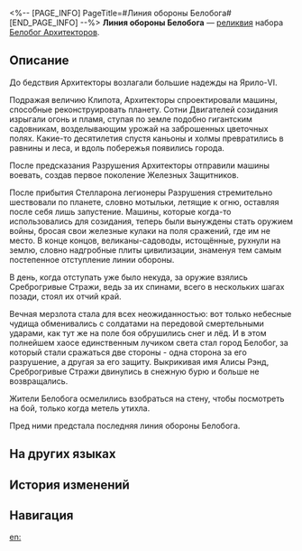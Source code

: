 <%-- [PAGE_INFO]
PageTitle=#Линия обороны Белобога#
[END_PAGE_INFO] --%>
{{Реликвия Инфобокс
|id          = 63046
|Изображение = Предмет Линия обороны Белобога.png
|Набор       = Белобог Архитекторов
|Предмет     = Соединительная вязь
|Упоминания  = 
}}
{{Описание|Среброгривые Стражи Белобога твёрдо стояли, невзирая на ледяные зимние бури. Они выстроили линию обороны, ожидая приближающихся атак от захватчиков с небес. Воля Среброгривых Стражей была несокрушима, и линия их обороны никогда не отступала.}}
'''Линия обороны Белобога''' — [[реликвия]] набора [[Белобог Архитекторов]].

==Описание==
До бедствия Архитекторы возлагали большие надежды на Ярило-VI.

Подражая величию Клипота, Архитекторы спроектировали машины, способные реконструировать планету. Сотни Двигателей созидания изрыгали огонь и пламя, ступая по земле подобно гигантским садовникам, возделывающим урожай на заброшенных цветочных полях. Какие-то десятилетия спустя каньоны и холмы превратились в равнины и леса, и вдоль побережья появились города.

После предсказания Разрушения Архитекторы отправили машины воевать, создав первое поколение Железных Защитников.

После прибытия Стелларона легионеры Разрушения стремительно шествовали по планете, словно мотыльки, летящие к огню, оставляя после себя лишь запустение. Машины, которые когда-то использовались для созидания, теперь были вынуждены стать оружием войны, бросая свои железные кулаки на поля сражений, где им не место. В конце концов, великаны-садоводы, истощённые, рухнули на землю, словно надгробные плиты цивилизации, знаменуя тем самым постепенное отступление линии обороны.

В день, когда отступать уже было некуда, за оружие взялись Среброгривые Стражи, ведь за их спинами, всего в нескольких шагах позади, стоял их отчий край.

Вечная мерзлота стала для всех неожиданностью: вот только небесные чудища обменивались с солдатами на передовой смертельными ударами, как тут же на поле боя обрушились снег и лёд. И в этом полнейшем хаосе единственным лучиком света стал город Белобог, за который стали сражаться две стороны - одна сторона за его разрушение, а другая за его защиту. Выкрикивая имя Алисы Рэнд, Среброгривые Стражи двинулись в снежную бурю и больше не возвращались.

Жители Белобога осмелились взобраться на стену, чтобы посмотреть на бой, только когда метель утихла.

Пред ними предстала последняя линия обороны Белобога.

==На других языках==
{{На других языках
|en   = Belobog's Iron Defense
|zhs  = 贝洛伯格的铁卫防线
|zht  = 貝洛伯格的鐵衛防線
|ja   = ベロブルグのシルバーメイン{{Rubi|防衛線|ぼうえいせん}}
|ko   = 벨로보그 철위대 방어선
|es   = Defensa de hierro de Belobog
|fr   = Défense de fer de Belobog
|ru   = Линия обороны Белобога
|th   = Belobog's Iron Defense
|vi   = Phòng Tuyến Thiết Vệ Của Belobog
|de   = Belobogs eiserne Verteidigung
|id   = Belobog's Iron Defense
|pt   = Defesa de Ferro de Belobog
}}

==История изменений==
{{История изменений|3.5}}

==Навигация==
{{Набор Реликвий Навбокс|Белобог Архитекторов}}

[[en:]]